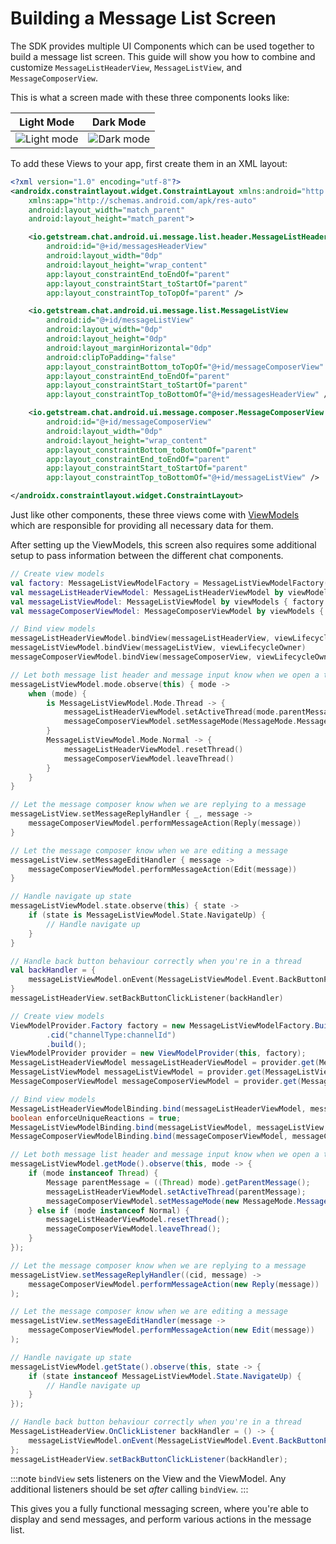 
# Building a Message List Screen

The SDK provides multiple UI Components which can be used together to build a message list screen. This guide will show you how to combine and customize `MessageListHeaderView`, `MessageListView`, and `MessageComposerView`.

This is what a screen made with these three components looks like:

| Light Mode | Dark Mode |
| --- | --- |
|![Light mode](../../assets/chat_view_light.png)|![Dark mode](../../assets/chat_view_dark.png)| 

To add these Views to your app, first create them in an XML layout:

```xml
<?xml version="1.0" encoding="utf-8"?>
<androidx.constraintlayout.widget.ConstraintLayout xmlns:android="http://schemas.android.com/apk/res/android"
    xmlns:app="http://schemas.android.com/apk/res-auto"
    android:layout_width="match_parent"
    android:layout_height="match_parent">

    <io.getstream.chat.android.ui.message.list.header.MessageListHeaderView
        android:id="@+id/messagesHeaderView"
        android:layout_width="0dp"
        android:layout_height="wrap_content"
        app:layout_constraintEnd_toEndOf="parent"
        app:layout_constraintStart_toStartOf="parent"
        app:layout_constraintTop_toTopOf="parent" />

    <io.getstream.chat.android.ui.message.list.MessageListView
        android:id="@+id/messageListView"
        android:layout_width="0dp"
        android:layout_height="0dp"
        android:layout_marginHorizontal="0dp"
        android:clipToPadding="false"
        app:layout_constraintBottom_toTopOf="@+id/messageComposerView"
        app:layout_constraintEnd_toEndOf="parent"
        app:layout_constraintStart_toStartOf="parent"
        app:layout_constraintTop_toBottomOf="@+id/messagesHeaderView" />

    <io.getstream.chat.android.ui.message.composer.MessageComposerView
        android:id="@+id/messageComposerView"
        android:layout_width="0dp"
        android:layout_height="wrap_content"
        app:layout_constraintBottom_toBottomOf="parent"
        app:layout_constraintEnd_toEndOf="parent"
        app:layout_constraintStart_toStartOf="parent"
        app:layout_constraintTop_toBottomOf="@+id/messageListView" />

</androidx.constraintlayout.widget.ConstraintLayout>
```

Just like other components, these three views come with [ViewModels](../01-overview.mdx#viewmodels) which are responsible for providing all necessary data for them.

After setting up the ViewModels, this screen also requires some additional setup to pass information between the different chat components.

<Tabs>
<TabItem value="kotlin" label="Kotlin">

```kotlin
// Create view models
val factory: MessageListViewModelFactory = MessageListViewModelFactory(cid = "channelType:channelId")
val messageListHeaderViewModel: MessageListHeaderViewModel by viewModels { factory }
val messageListViewModel: MessageListViewModel by viewModels { factory }
val messageComposerViewModel: MessageComposerViewModel by viewModels { factory }

// Bind view models
messageListHeaderViewModel.bindView(messageListHeaderView, viewLifecycleOwner)
messageListViewModel.bindView(messageListView, viewLifecycleOwner)
messageComposerViewModel.bindView(messageComposerView, viewLifecycleOwner)

// Let both message list header and message input know when we open a thread
messageListViewModel.mode.observe(this) { mode ->
    when (mode) {
        is MessageListViewModel.Mode.Thread -> {
            messageListHeaderViewModel.setActiveThread(mode.parentMessage)
            messageComposerViewModel.setMessageMode(MessageMode.MessageThread(mode.parentMessage))
        }
        MessageListViewModel.Mode.Normal -> {
            messageListHeaderViewModel.resetThread()
            messageComposerViewModel.leaveThread()
        }
    }
}

// Let the message composer know when we are replying to a message
messageListView.setMessageReplyHandler { _, message ->
    messageComposerViewModel.performMessageAction(Reply(message))
}

// Let the message composer know when we are editing a message
messageListView.setMessageEditHandler { message ->
    messageComposerViewModel.performMessageAction(Edit(message))
}

// Handle navigate up state
messageListViewModel.state.observe(this) { state ->
    if (state is MessageListViewModel.State.NavigateUp) {
        // Handle navigate up
    }
}

// Handle back button behaviour correctly when you're in a thread
val backHandler = {
    messageListViewModel.onEvent(MessageListViewModel.Event.BackButtonPressed)
}
messageListHeaderView.setBackButtonClickListener(backHandler)
```
</TabItem>

<TabItem value="java" label="Java">

```java
// Create view models
ViewModelProvider.Factory factory = new MessageListViewModelFactory.Builder()
        .cid("channelType:channelId")
        .build();
ViewModelProvider provider = new ViewModelProvider(this, factory);
MessageListHeaderViewModel messageListHeaderViewModel = provider.get(MessageListHeaderViewModel.class);
MessageListViewModel messageListViewModel = provider.get(MessageListViewModel.class);
MessageComposerViewModel messageComposerViewModel = provider.get(MessageComposerViewModel.class);

// Bind view models
MessageListHeaderViewModelBinding.bind(messageListHeaderViewModel, messageListHeaderView, this);
boolean enforceUniqueReactions = true;
MessageListViewModelBinding.bind(messageListViewModel, messageListView, this, enforceUniqueReactions);
MessageComposerViewModelBinding.bind(messageComposerViewModel, messageComposerView, this);

// Let both message list header and message input know when we open a thread
messageListViewModel.getMode().observe(this, mode -> {
    if (mode instanceof Thread) {
        Message parentMessage = ((Thread) mode).getParentMessage();
        messageListHeaderViewModel.setActiveThread(parentMessage);
        messageComposerViewModel.setMessageMode(new MessageMode.MessageThread(parentMessage, null));
    } else if (mode instanceof Normal) {
        messageListHeaderViewModel.resetThread();
        messageComposerViewModel.leaveThread();
    }
});

// Let the message composer know when we are replying to a message
messageListView.setMessageReplyHandler((cid, message) ->
    messageComposerViewModel.performMessageAction(new Reply(message))
);

// Let the message composer know when we are editing a message
messageListView.setMessageEditHandler(message ->
    messageComposerViewModel.performMessageAction(new Edit(message))
);

// Handle navigate up state
messageListViewModel.getState().observe(this, state -> {
    if (state instanceof MessageListViewModel.State.NavigateUp) {
        // Handle navigate up
    }
});

// Handle back button behaviour correctly when you're in a thread
MessageListHeaderView.OnClickListener backHandler = () -> {
    messageListViewModel.onEvent(MessageListViewModel.Event.BackButtonPressed.INSTANCE);
};
messageListHeaderView.setBackButtonClickListener(backHandler);
```
</TabItem>
</Tabs>

:::note
`bindView` sets listeners on the View and the ViewModel. Any additional listeners should be set _after_ calling `bindView`.
:::

This gives you a fully functional messaging screen, where you're able to display and send messages, and perform various actions in the message list.

